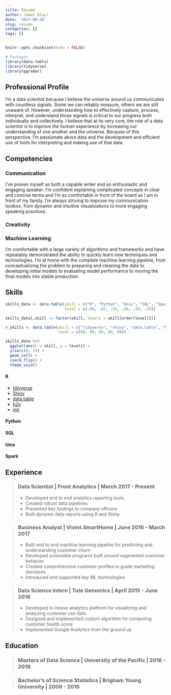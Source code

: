 ```yaml
---
title: Résumé
author: James Blair
date: '2017-06-26'
slug: resume
categories: []
tags: []
---
```


```r
knitr::opts_chunk$set(echo = FALSE)

# Packages
library(data.table)
library(tidyverse)
library(ggradar)
```

## Professional Profile
I'm a data scientist because I believe the universe around us communicates with countless signals. Some we can reliably measure, others we are still unaware of. However, understanding how to effectively capture, process, interpret, and understand those signals is critical to our progress both individually and collectively. I believe that at its very core, the role of a data scientist is to *improve the human experience* by increasing our understanding of one another and the universe. Because of this perspective, I'm passionate about data and the development and efficient use of tools for interpreting and making use of that data.

## Competencies
### Communication
I've proven myself as both a capable writer and an enthusiastic and engaging speaker. I'm confident explaining complicated concepts in clear and concise terms and I'm as comfortable in front of the board as I am in front of my family. I'm always striving to improve my communication toolbox, from dynamic and intuitive visualizations to more engaging speaking practices.

### Creativity

### Machine Learning
I'm comfortable with a large variety of algorithms and frameworks and have repeatably demonstrated the ability to quickly learn new techniques and technologies. I'm at home with the complete machine learning pipeline, from conceptualizing the problem to preparing and cleaning the data to developing initial models to evaluating model performance to moving the final models into stable production.

## Skills
```r
skills_data <- data.table(skill = c("R", "Python", "Unix", "SQL", "Spark", "AWS"),
                          level = c(.90, .65, .50, .50, .30, .35))

skills_data[,skill := factor(skill, levels = skill[order(level)])]

r_skills <- data.table(skill = c("tidyverse", "shiny", "data.table", "h2o", "mlr"),
                       level = c(80, 80, 90, 80, 60))

skills_data %>% 
  ggplot(aes(x = skill, y = level)) +
  ylim(c(0, 1)) +
  geom_col() +
  coord_flip() +
  theme_void()
```

#### R
  * [tidyverse](http://tidyverse.org/)
  * [Shiny](https://shiny.rstudio.com/)
  * [data.table](https://github.com/Rdatatable/data.table/wiki)
  * [h2o](https://www.h2o.ai/)
  * [mlr](https://mlr-org.github.io/mlr-tutorial/release/html/index.html)
  
#### Python
#### SQL
#### Unix
#### Spark

## Experience
> 
### Data Scientist | Front Analytics | March 2017 - Present
- Developed end to end analytics reporting tools
- Created robust data pipelines
- Presented key findings to company officers
- Built dynamic data reports using R and Shiny
>

>
### Business Analyst | Vivint.SmartHome | June 2016 - March 2017
- Built end to end machine learning pipeline for predicting and understanding customer churn
- Developed actionable programs built around segmented customer behavior
- Created comprehensive customer profiles to guide marketing decisions
- Introduced and supported key ML technologies
>

>
### Data Science Intern | Tute Genomics | April 2015 - June 2016
- Developed in-house analytics platform for visualizing and analyzing customer use data
- Designed and implemented custom algorithm for computing customer health score
- Implemented Google Analytics from the ground up
>

## Education
>
### Masters of Data Science | University of the Pacific | 2016 - 2018
>

>
### Bachelor's of Science Statistics | Brigham Young University | 2009 - 2016
>
